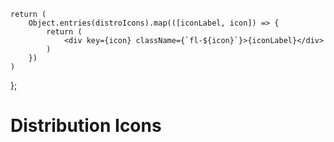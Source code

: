 
<Meta title="core/Icons/Distribution Icons" />

    return (
        Object.entries(distroIcons).map(([iconLabel, icon]) => {
            return (
                <div key={icon} className={`fl-${icon}`}>{iconLabel}</div>
            )
        })
    )
};

# Distribution Icons

<Canvas>
  <DistributionIcons />
</Canvas>
